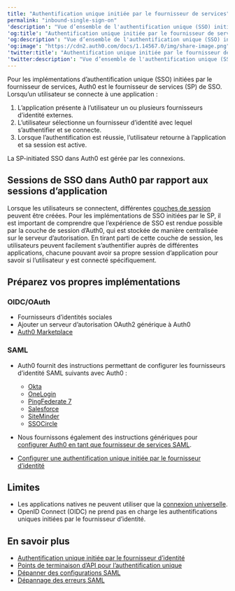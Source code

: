 ```yaml
---
title: "Authentification unique initiée par le fournisseur de services"
permalink: "inbound-single-sign-on"
'description': "Vue d’ensemble de l'authentification unique (SSO) initiée par le fournisseur de services."
'og:title': "Authentification unique initiée par le fournisseur de services"
'og:description': "Vue d’ensemble de l'authentification unique (SSO) initiée par le fournisseur de services."
'og:image': "https://cdn2.auth0.com/docs/1.14567.0/img/share-image.png"
'twitter:title': "Authentification unique initiée par le fournisseur de services"
'twitter:description': "Vue d’ensemble de l'authentification unique (SSO) initiée par le fournisseur de services."
---
```


Pour les implémentations d’authentification unique (<Tooltip href="/docs/fr-ca/glossary?term=single-sign-on" tip="Authentification unique (SSO)
Service qui, après qu’un utilisateur se soit connecté à une application, le connecte automatiquement à d’autres applications." cta="Voir le glossaire">SSO</Tooltip>) initiées par le fournisseur de services, Auth0 est le fournisseur de services (SP) de SSO. Lorsqu’un utilisateur se connecte à une application :

1. L’application présente à l’utilisateur un ou plusieurs fournisseurs d’identité externes.
2. L’utilisateur sélectionne un fournisseur d’identité avec lequel s’authentifier et se connecte.
3. Lorsque l’authentification est réussie, l’utilisateur retourne à l’application et sa session est active.

La SP-initiated SSO dans Auth0 est gérée par les connexions.

## Sessions de SSO dans Auth0 par rapport aux sessions d’application

Lorsque les utilisateurs se connectent, différentes [couches de session](/docs/fr-ca/manage-users/sessions/session-layers) peuvent être créées. Pour les implémentations de SSO initiées par le SP, il est important de comprendre que l’expérience de SSO est rendue possible par la couche de session d’Auth0, qui est stockée de manière centralisée sur le serveur d’autorisation. En tirant parti de cette couche de session, les utilisateurs peuvent facilement s’authentifier auprès de différentes applications, chacune pouvant avoir sa propre session d’application pour savoir si l’utilisateur y est connecté spécifiquement.

## Préparez vos propres implémentations

### OIDC/OAuth

* Fournisseurs d’identités sociales
* Ajouter un serveur d’autorisation OAuth2 générique à Auth0
* [Auth0 Marketplace](https://marketplace.auth0.com/)

### SAML

* Auth0 fournit des instructions permettant de configurer les fournisseurs d’identité <Tooltip href="/docs/fr-ca/glossary?term=security-assertion-markup-language" tip="Security Assertion Markup Language (SAML)
Protocole normalisé permettant à deux parties d’échanger des informations d’authentification sans mot de passe." cta="Voir le glossaire">SAML</Tooltip> suivants avec Auth0 :

  + [Okta](/docs/fr-ca/authenticate/protocols/saml/saml-sso-integrations/configure-auth0-saml-service-provider/configure-okta-as-saml-identity-provider)
  + [OneLogin](/docs/fr-ca/authenticate/protocols/saml/saml-sso-integrations/configure-auth0-saml-service-provider/configure-onelogin-as-saml-identity-provider)
  + [PingFederate 7](/docs/fr-ca/authenticate/protocols/saml/saml-sso-integrations/configure-auth0-saml-service-provider/configure-pingfederate-as-saml-identity-provider)
  + [Salesforce](/docs/fr-ca/authenticate/protocols/saml/saml-sso-integrations/configure-auth0-saml-service-provider/configure-salesforce-as-saml-identity-provider)
  + [SiteMinder](/docs/fr-ca/authenticate/protocols/saml/saml-sso-integrations/configure-auth0-saml-service-provider/configure-siteminder-as-saml-identity-provider)
  + [SSOCircle](/docs/fr-ca/authenticate/protocols/saml/saml-sso-integrations/configure-auth0-saml-service-provider/configure-ssocircle-as-saml-identity-provider)
* Nous fournissons également des instructions génériques pour [configurer Auth0 en tant que fournisseur de services SAML](/docs/fr-ca/authenticate/protocols/saml/saml-sso-integrations/configure-auth0-saml-service-provider).
* [Configurer une authentification unique initiée par le fournisseur d’identité](/docs/fr-ca/authenticate/protocols/saml/saml-sso-integrations/identity-provider-initiated-single-sign-on)

## Limites

* Les applications natives ne peuvent utiliser que la [connexion universelle](/docs/fr-ca/authenticate/login/auth0-universal-login).
* <Tooltip href="/docs/fr-ca/glossary?term=openid" tip="OpenID Norme ouverte d’authentification qui permet aux applications de vérifier l’identité des utilisateurs sans avoir à collecter leurs informations de connexion." cta="Voir le glossaire">OpenID</Tooltip> Connect (OIDC) ne prend pas en charge les authentifications uniques initiées par le fournisseur d’identité.

## En savoir plus

* [Authentification unique initiée par le fournisseur d’identité](/docs/fr-ca/authenticate/single-sign-on/outbound-single-sign-on)
* [Points de terminaison d’API pour l’authentification unique](/docs/fr-ca/authenticate/single-sign-on/api-endpoints-for-single-sign-on)
* [Dépanner des configurations SAML](/docs/fr-ca/troubleshoot/authentication-issues/troubleshoot-saml-configurations)
* [Dépannage des erreurs SAML](/docs/fr-ca/troubleshoot/authentication-issues/saml-errors)